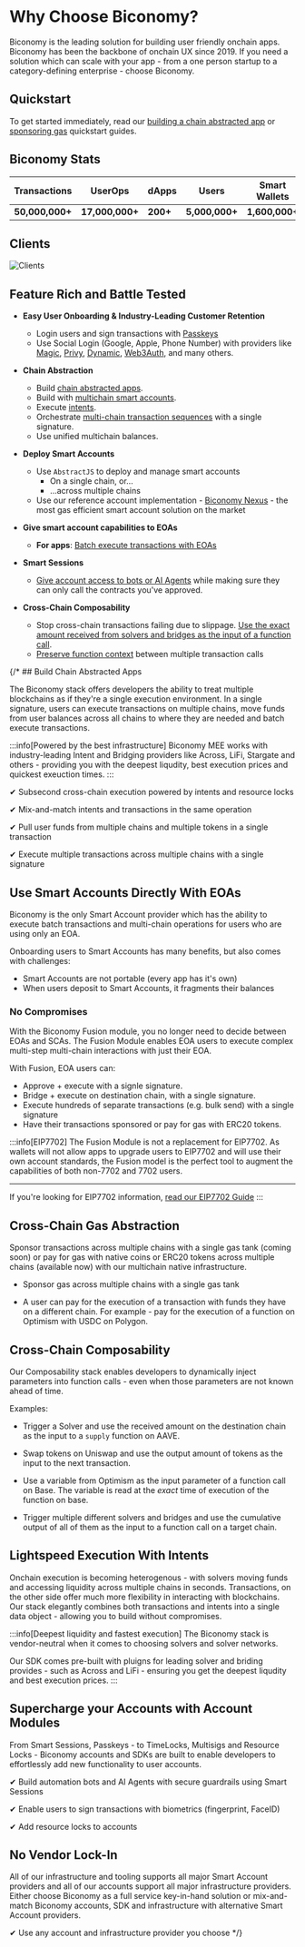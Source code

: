 
# Why Choose Biconomy?

Biconomy is the leading solution for building user friendly onchain
apps. Biconomy has been the backbone of onchain UX since 2019. 
If you need a solution which can scale with your app - from a one person startup 
to a category-defining enterprise - choose Biconomy.

## Quickstart 

To get started immediately, read our [building a chain abstracted app](/mee/tutorials/build-chainabstracted-app.mdx) 
or [sponsoring gas](/tutorials/gasless.mdx)
quickstart guides.


## Biconomy Stats
| Transactions | UserOps | dApps | Users | Smart Wallets |
|---------------------|-----------------|--------------|----------------|---------------------|
| **50,000,000+** | **17,000,000+** | **200+** | **5,000,000+** | **1,600,000+** |

## Clients 

![Clients](https://i.imgur.com/ZBMC59B.png)

## Feature Rich and Battle Tested

* **Easy User Onboarding & Industry-Leading Customer Retention**
  * Login users and sign transactions with [Passkeys](/modules/validators/passkeyValidator/) 
  * Use Social Login (Google, Apple, Phone Number) with providers like [Magic](/tutorials/signers/magic),
   [Privy](/tutorials/signers/privy), [Dynamic](/tutorials/signers/dynamic), 
   [Web3Auth](/tutorials/signers/magic), and many others.

* **Chain Abstraction**
  * Build [chain abstracted apps](/mee/tutorials/build-chainabstracted-app).
  * Build with [multichain smart accounts](/mee/tutorials/manage-multichain-sca).
  * Execute [intents](/mee/tutorials/execute-intent).
  * Orchestrate [multi-chain transaction sequences](/mee/tutorials/build-chainabstracted-app) with a single signature.
  * Use unified multichain balances.

* **Deploy Smart Accounts**
  * Use `AbstractJS` to deploy and manage smart accounts
    * On a single chain, or...
    * ...across multiple chains
  * Use our reference account implementation - [Biconomy Nexus](/overview) - the most gas efficient smart account solution on the market

* **Give smart account capabilities to EOAs**
  * **For apps**: [Batch execute transactions with EOAs](/mee/fusion)

* **Smart Sessions**
  * [Give account access to bots or AI Agents](/tutorials/smart-sessions) while making sure they can
  only call the contracts you've approved.

* **Cross-Chain Composability**
  * Stop cross-chain transactions failing due to slippage. [Use the exact
  amount received from solvers and bridges as the input of a function call](/composability/using-fallback-handlers).
  * [Preserve function context](/composability) between multiple transaction calls


{/* ## Build Chain Abstracted Apps

The Biconomy stack offers developers the ability to treat multiple blockchains as if
they're a single execution environment. In a single signature, users can execute transactions
on multiple chains, move funds from user balances across all chains to where they are needed and
batch execute transactions.

:::info[Powered by the best infrastructure]
Biconomy MEE works with industry-leading Intent and Bridging providers like Across, LiFi, Stargate
and others - providing you with the deepest liqudity, best execution prices and quickest exeuction times.
:::

✔ Subsecond cross-chain execution powered by intents and resource locks

✔ Mix-and-match intents and transactions in the same operation

✔ Pull user funds from multiple chains and multiple tokens in a single transaction

✔ Execute multiple transactions across multiple chains with a single signature

## Use Smart Accounts Directly With EOAs

Biconomy is the only Smart Account provider which has the ability to execute batch
transactions and multi-chain operations for users who are using only an EOA.

Onboarding users to Smart Accounts has many benefits, but also comes with challenges:

- Smart Accounts are not portable (every app has it's own)
- When users deposit to Smart Accounts, it fragments their balances

### No Compromises

With the Biconomy Fusion module, you no longer need to decide between EOAs
and SCAs. The Fusion Module enables EOA users to execute complex multi-step
multi-chain interactions with just their EOA.

With Fusion, EOA users can:
- Approve + execute with a signle signature.
- Bridge + execute on destination chain, with a single signature.
- Execute hundreds of separate transactions (e.g. bulk send) with a single signature
- Have their transactions sponsored or pay for gas with ERC20 tokens.


:::info[EIP7702]
The Fusion Module is not a replacement for EIP7702. As wallets will not allow
apps to upgrade users to EIP7702 and will use their own account standards, the 
Fusion model is the perfect tool to augment the capabilities of both non-7702 and
7702 users.

---

If you're looking for EIP7702 information, [read our EIP7702 Guide](/eip7702/wallet-guide)
:::

## Cross-Chain Gas Abstraction 

Sponsor transactions across multiple chains with a single gas tank (coming soon) or pay for gas
with native coins or ERC20 tokens across multiple chains (available now) with our multichain native
infrastructure.

- Sponsor gas across multiple chains with a single gas tank

- A user can pay for the execution of a transaction with funds they have on a different chain. 
For example - pay for the execution of a function on Optimism with USDC on Polygon.


## Cross-Chain Composability

Our Composability stack enables developers to dynamically inject parameters
into function calls - even when those parameters are not known ahead of time.

Examples:

- Trigger a Solver and use the received amount on the destination chain
as the input to a `supply` function on AAVE.

- Swap tokens on Uniswap and use the output amount of tokens as the input
to the next transaction.

- Use a variable from Optimism as the input parameter of a function call
on Base. The variable is read at the _exact_ time of execution of the function
on base.

- Trigger multiple different solvers and bridges and use the cumulative output
of all of them as the input to a function call on a target chain.


## Lightspeed Execution With Intents

Onchain execution is becoming heterogenous - with solvers moving funds and accessing liquidity
across multiple chains in seconds. Transactions, on the other side offer much more flexibility in
interacting with blockchains. Our stack elegantly combines both transactions and intents into a single
data object - allowing you to build without compromises.

:::info[Deepest liquidity and fastest execution]
The Biconomy stack is vendor-neutral when it comes to choosing solvers and solver networks. 

Our SDK
comes pre-built with pluigns for leading solver and briding provides - such as Across and LiFi - ensuring
you get the deepest liqudity and best execution prices.
:::

## Supercharge your Accounts with Account Modules

From Smart Sessions, Passkeys - to TimeLocks, Multisigs and Resource Locks - Biconomy accounts
and SDKs are built to enable developers to effortlessly add new functionality to user accounts.

✔ Build automation bots and AI Agents with secure guardrails using Smart Sessions

✔ Enable users to sign transactions with biometrics (fingerprint, FaceID)

✔ Add resource locks to accounts


## No Vendor Lock-In

All of our infrastructure and tooling supports all major Smart Account providers and all of our 
accounts support all major infrastructure providers. Either choose Biconomy as a full service 
key-in-hand solution or mix-and-match Biconomy accounts, SDK and infrastructure with alternative
Smart Account providers.

✔ Use any account and infrastructure provider you choose
 */}
